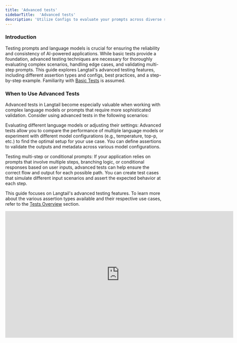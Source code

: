 ```yaml
---
title: 'Advanced tests'
sidebarTitle:  'Advanced tests'
description: 'Utilize Configs to evaluate your prompts across diverse scenarios and observe the outcomes.'
---
```


### Introduction

Testing prompts and language models is crucial for ensuring the reliability and consistency of AI-powered applications. While basic tests provide a foundation, advanced testing techniques are necessary for thoroughly evaluating complex scenarios, handling edge cases, and validating multi-step prompts. This guide explores Langtail's advanced testing features, including different assertion types and configs, best practices, and a step-by-step example.
<Note>  Familiarity with [Basic Tests](/concepts-and-examples/tests/basic-tests) is assumed.</Note>

### When to Use Advanced Tests

Advanced tests in Langtail become especially valuable when working with complex language models or prompts that require more sophisticated validation. Consider using advanced tests in the following scenarios:

Evaluating different language models or adjusting their settings: Advanced tests allow you to compare the performance of multiple language models or experiment with different model configurations (e.g., temperature, top-p, etc.) to find the optimal setup for your use case. You can define assertions to validate the outputs and metadata across various model configurations.

Testing multi-step or conditional prompts: If your application relies on prompts that involve multiple steps, branching logic, or conditional responses based on user inputs, advanced tests can help ensure the correct flow and output for each possible path. You can create test cases that simulate different input scenarios and assert the expected behavior at each step.

<Tip>This guide focuses on Langtail's advanced testing features. To learn more about the various assertion types available and their respective use cases, refer to the [Tests Overview](/concepts-and-examples/tests/overview) section.</Tip>

<iframe width="720" height="400" src="https://www.youtube.com/embed/sMGLqpYNYtI?si=-ImMV43W9nAhN9rj" title="YouTube video player" frameborder="0" allow="accelerometer; autoplay; clipboard-write; encrypted-media; gyroscope; picture-in-picture" allowfullscreen />

### Step-by-Step Guide: Testing a Movie Recommendation Prompt

[Here is a prompt](https://app.langtail.com/playground?shareid=4XLkASmjNA) that provides movie recommendations based on the user's preferences for genre, rating, and year. Let's take a look how we can leverage different configs in testing this prompt.

<Steps>
  <Step title="Set up the test suite">
    1. Log into Langtail and select your project.

    2. Navigate to 'Evalution - Tests' to either open an existing Test or create a new one.

    3. Create a few user messages that will be sent, you can either create them manually or use our ✨ magic button in the left right corner to create those for you.

    4. Fill out variable values.
  </Step>

  <Step title="Define assertions">
    1. Click on "New Assertion" and select LLM

    2. Let's check if the prompt works and it is giving us any recommendations at all.
       ![Screenshot of LLM assertion](/images/tests/advanced/assertion.png)

    3. You can try to create your own LLM assertions. In this case I also created assertion to check if the Movie matched the provided criteria and if the rating of the movie is above 7.0.

    4. Optionally, create custom assertions for more complex validations.
  </Step>

  <Step title="Run the tests">
    1. Once you've set up your test suite and defined the assertions, it's time to run the tests. Click on the "Run Test" button to initiate the test execution.

    2. Langtail will process each test case, sending the user messages to the prompt and evaluating the output against the defined assertions.
       ![Screenshot of test execution](/images/tests/advanced/test-execution.png)

    3. As the tests run, you'll see the progress and status of each test case displayed in real-time. Langtail will indicate whether a test case passed or failed based on the assertions.

    4. If any test cases fail, you'll have the opportunity to review the detailed output and compare it against the expected results. This can help you identify potential issues with your prompt or fine-tune the assertions for better accuracy.

    <Note>
      Depending on the complexity of your test suite and the number of test cases, the execution time may vary. Langtail provides real-time updates to keep you informed about the test progress.
    </Note>

    5. Once the test execution is complete, you'll see a summary of the test results, including the number of passed and failed test cases.
       ![Screenshot of test results summary](/images/tests/advanced/test-results.png)

    6. You can also export the test results in CSV or JSON format for further analysis or integration with other tools.
  </Step>

  <Step title="Iterate and Refine">
    1. Based on the test results, you may identify areas for improvement or refinement in your prompt or assertions. Langtail's advanced testing features allow you to iterate and experiment with different configurations to optimize your prompt's performance.

    2. Click on the "Config" tab to set up multiple configurations for your test suite. Here, you can create different configurations with varying language models, parameters, or prompt versions.

    ![Screenshot of configs tab](/images/tests/advanced/configs.png)

    3. For example, you could create one configuration using the default GPT-4o model and another with a specialized model fine-tuned for movie recommendations. Additionally, you can adjust parameters like temperature, max tokens, or presence penalty to see how they impact the prompt's output.

    4. Once you've set up your desired configurations, you can run the tests simultaneously for all configurations. Langtail will execute the test suite for each configuration, providing you with a comprehensive view of how your prompt performs under different settings.

    <Tip>
      Try creating configurations with different versions of your prompt to evaluate how changes in wording or structure affect the output quality. This can be especially helpful when iterating on your prompt to improve its performance.
    </Tip>

    5. Review the test results for each configuration and compare their performance. This can help you identify the optimal configuration for your movie recommendation prompt, balancing factors like output quality, diversity, and coherence.

    6. Based on your findings, you can refine your prompt, update the assertions, or adjust the configurations further. Langtail's iterative testing approach allows you to continuously improve and fine-tune your language model until you achieve the desired results.

    <Tip>
      Regularly review and update your test suite as your prompt evolves or new requirements emerge. This ensures that your tests remain relevant and effective in validating your language model's performance.
    </Tip>
  </Step>
</Steps>

### Tips and Best Practices

**Testing Edge Cases and Corner Cases**
Thoroughly test edge cases (valid but uncommon or extreme inputs) and corner cases (inputs at the boundaries of valid input space) to ensure the robustness of your language models and prompts. Identify potential edge and corner cases specific to your use case and create test cases to validate how your prompts handle them.

**Testing Multi-Step or Conditional Prompts**
For multi-step or conditional prompts, test each possible path and validate the correct flow and output for every scenario. Break down prompts into smaller components, and create test cases that simulate different input combinations and validate the expected behavior at each stage.

**Organizing and Maintaining Test Suites**
As your test suite grows, organize and maintain it effectively. Group related test cases into logical suites. Regularly review and update your test suite to ensure it remains relevant and aligned with your application's evolving requirements.

<Tip>
  For a real-world example of how Langtail's testing capabilities can save significant time and effort, read our [case study with Deepnote](https://langtail.com/customers/deepnote) on how Langtail saved them days of fine-tuning their AI features.
</Tip>